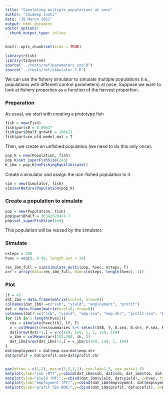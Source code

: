 ---
title: "Simulating multiple populations at once"
author: "Jaideep Joshi"
date: "28 March 2022"
output: html_document
editor_options:
  chunk_output_type: inline
---

```{r setup, include=FALSE}
knitr::opts_chunk$set(echo = TRUE)
```

```{r, include = F, echo = F}
library(rfish)
library(tidyverse)
source("../tests/ref/parameters.cod.R")
source("../tests/ref/simulator.7.R")
```

We can use the fishery simulator to simulate multiple populations (i.e., populations with different control parameters) at once. Suppose we want to look at fishery properties as a function of the harvest proportion. 

### Preparation

As usual, we start with creating a prototype fish

```{r}
fish = new(Fish)
fish$par$s0 = 0.09637
fish$par$Bhalf_growth = 100e11
fish$par$use_old_model_mat = T
```

Then, we create an unfished population (we need to do this only once). 


```{r}
pop_K = new(Population, fish)
pop_K$set_superFishSize(2e6)
K_ibm = pop_K$noFishingEquilibriate()
```

Create a simulator and assign the non-fished population to it.

```{r}
sim = new(Simulator, fish)
sim$setNaturalPopulation(pop_K)
```

### Create a population to simulate

```{r}
pop = new(Population, fish)
pop$par$Bhalf = 365426284/4.7
pop$set_superFishSize(2e5)
```

This population will be reused by the simulator.

### Simulate

```{r}
nsteps = 200
hvec = seq(0, 0.99, length.out = 20)

res_ibm_full = sim$simulate_multi(pop, hvec, nsteps, T)
arr = array(data=res_ibm_full, dim=c(nsteps, length(hvec), 4))

```

### Plot

```{r}
lf = 45
dat_ibm = data.frame(matrix(ncol=4, nrow=0))
colnames(dat_ibm) =c("ssb", "yield", "employment", "profit")
dat = data.frame(matrix(ncol=6, nrow=0))
colnames(dat) =c("ssb", "yield", "emp.sea", "emp.shr", "profit.sea", "profit.shr")
for (ih in 1:length(hvec)){
  res = simulate(hvec[ih], lf, F)
  v = colMeans((res$summaries %>% select(SSB, Y, D.sea, D.shr, P.sea, P.shr))[151:200,])
  dat[nrow(dat)+1,] = v/c(1e9, 1e9, 1, 1, 1e9, 1e9)
  v_ibm = colMeans(arr[151:200, ih, ])
  dat_ibm[nrow(dat_ibm)+1,] = v_ibm/c(1e9, 1e9, 1, 1e9)
}
dat$employment = dat$emp.sea+dat$emp.shr
dat$profit = dat$profit.sea+dat$profit.shr


par(mfrow = c(2,2), mar=c(5,5,1,1), cex.lab=1.5, cex.axis=1.5)
matplot(ylab="ssb (MT)",y=cbind(dat_ibm$ssb, dat$ssb, dat_ibm$tsb, dat$tsb), x=hvec, type="l", col=c("cyan2", "black", "orange", "magenta"), lwd=2, lty=1, xlab="Harvest prop")
matplot(ylab="yield (MT)",y=cbind(dat_ibm$yield, dat$yield), x=hvec, type="l", col=c("cyan2", "black"), lwd=2, lty=1, xlab="Harvest prop")
matplot(ylab="employment (PY)",y=cbind(dat_ibm$employment, dat$employment), x=hvec, type="l", col=c("cyan2", "black"), lwd=2, lty=1, xlab="Harvest prop")
matplot(ylab="profit (Bn NOK)",y=cbind(dat_ibm$profit, dat$profit), x=hvec, type="l", col=c("cyan2", "black"), lwd=2, lty=1, xlab="Harvest prop")

```
